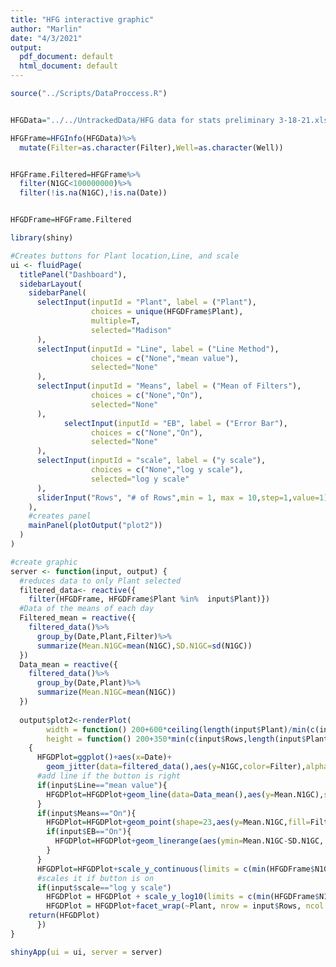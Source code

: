 ```yaml
---
title: "HFG interactive graphic"
author: "Marlin"
date: "4/3/2021"
output:
  pdf_document: default
  html_document: default
---
```

```r

source("../Scripts/DataProccess.R")


HFGData="../../UntrackedData/HFG data for stats preliminary 3-18-21.xlsx"

HFGFrame=HFGInfo(HFGData)%>%
  mutate(Filter=as.character(Filter),Well=as.character(Well))


HFGFrame.Filtered=HFGFrame%>%
  filter(N1GC<100000000)%>%
  filter(!is.na(N1GC),!is.na(Date))


HFGDFrame=HFGFrame.Filtered
```

```r
library(shiny)

#Creates buttons for Plant location,Line, and scale
ui <- fluidPage(
  titlePanel("Dashboard"),
  sidebarLayout(
    sidebarPanel(
      selectInput(inputId = "Plant", label = ("Plant"),
                  choices = unique(HFGDFrame$Plant),
                  multiple=T,
                  selected="Madison"
      ),
      selectInput(inputId = "Line", label = ("Line Method"),
                  choices = c("None","mean value"),
                  selected="None"
      ),
      selectInput(inputId = "Means", label = ("Mean of Filters"),
                  choices = c("None","On"),
                  selected="None"
      ),
            selectInput(inputId = "EB", label = ("Error Bar"),
                  choices = c("None","On"),
                  selected="None"
      ),
      selectInput(inputId = "scale", label = ("y scale"),
                  choices = c("None","log y scale"),
                  selected="log y scale"
      ),
      sliderInput("Rows", "# of Rows",min = 1, max = 10,step=1,value=1)
    ),
    #creates panel
    mainPanel(plotOutput("plot2"))
  )
)
```


```r
#create graphic                                       
server <- function(input, output) {
  #reduces data to only Plant selected
  filtered_data<- reactive({
    filter(HFGDFrame, HFGDFrame$Plant %in%  input$Plant)})
  #Data of the means of each day
  Filtered_mean = reactive({
    filtered_data()%>%
      group_by(Date,Plant,Filter)%>%
      summarize(Mean.N1GC=mean(N1GC),SD.N1GC=sd(N1GC))
  })
  Data_mean = reactive({
    filtered_data()%>%
      group_by(Date,Plant)%>%
      summarize(Mean.N1GC=mean(N1GC))
  })
  
  output$plot2<-renderPlot(
        width = function() 200+600*ceiling(length(input$Plant)/min(c(input$Rows,length(input$Plant)))),
        height = function() 200+350*min(c(input$Rows,length(input$Plant))),
    {
      HFGDPlot=ggplot()+aes(x=Date)+
        geom_jitter(data=filtered_data(),aes(y=N1GC,color=Filter),alpha=.7,height=0,width=.1,size=3)
      #add line if the button is right
      if(input$Line=="mean value"){
        HFGDPlot=HFGDPlot+geom_line(data=Data_mean(),aes(y=Mean.N1GC),size=1)
      }
      if(input$Means=="On"){
        HFGDPlot=HFGDPlot+geom_point(shape=23,aes(y=Mean.N1GC,fill=Filter),size=5,data=Filtered_mean())
        if(input$EB=="On"){
          HFGDPlot=HFGDPlot+geom_linerange(aes(ymin=Mean.N1GC-SD.N1GC, ymax=Mean.N1GC+SD.N1GC,color=Filter),alpha=.7,size=2,data=Filtered_mean())
        }
      }
      HFGDPlot=HFGDPlot+scale_y_continuous(limits = c(min(HFGDFrame$N1GC),max(HFGDFrame$N1GC)))
      #scales it if button is on
      if(input$scale=="log y scale")
        HFGDPlot = HFGDPlot + scale_y_log10(limits = c(min(HFGDFrame$N1GC),max(HFGDFrame$N1GC)))
        HFGDPlot = HFGDPlot+facet_wrap(~Plant, nrow = input$Rows, ncol = ceiling(length(input$Plant)/input$Rows))
    return(HFGDPlot)
      })
}

shinyApp(ui = ui, server = server)

```